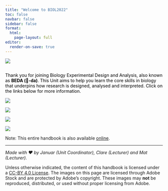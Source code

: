 ```yaml
---
title: "Welcome to BIOL2022"
toc: false
navbar: false
sidebar: false
format: 
  html:
    page-layout: full
editor:
  render-on-save: true
---
```




![](assets/images/banner02.png)

## {style="text-align: center;"}
::: {style="color: black;"}
Thank you for joining Biology Experimental Design and Analysis, also known as **BEDA (🐝-da)**. This Unit aims to help you learn the core skills in biology that underpins how research is designed, analysed and interpreted. Click on the links below for more information.
:::



::: {.grid}

::: {.g-col-12 .g-col-md-3}

[![](assets/images/goanna.png)](about.qmd){target="_blank"}

:::

::: {.g-col-12 .g-col-md-3}

[![](assets/images/treefrog.png)](02-assessments/index.qmd){target="_blank"}

:::

::: {.g-col-12 .g-col-md-3}

[![](assets/images/tiger_quoll.png)](03-lectures_pracs/index.qmd){target="_blank"}

:::

::: {.g-col-12 .g-col-md-3}

[![](assets/images/black_cockatoo.png)](04-help/index.qmd){target="_blank"}

:::

:::


Note: This entire handbook is also available [online](https://biol2022.github.io/BEDA-handbook/){target="_blank"}.


::: {.small}

-----

*Made with ❤️ by Januar (Unit Coordinator), Clare (Lecturer) and Mat (Lecturer).* 

Unless otherwise indicated, the content of this handbook is licensed under a [CC-BY 4.0 License](https://creativecommons.org/licenses/by/4.0/). The images on this page are licensed through Adobe Stock and are protected by Adobe's copyright. These images may **not** be reproduced, distributed, or used without proper licensing from Adobe.
:::
